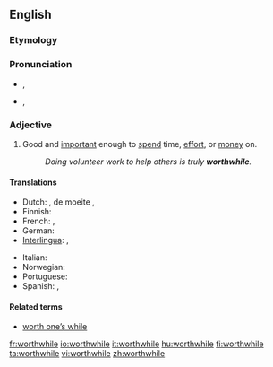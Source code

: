 ==English==

===Etymology===
{{compound|worth|while}}

===Pronunciation===
* {{a|UK|in accents with the [[wine-whine merger]]}} {{IPA|/wɜː(ɹ)θˈwaɪl/}}, {{SAMPA|/w3:(r)T"waIl/}}
* {{a|UK|in accents without the merger}} {{IPA|/wɜː(ɹ)θˈʍaɪl/}}, {{SAMPA|/w3:(r)T"WaIl/}}

===Adjective===
{{en-adj}}

# Good and [[important]] enough to [[spend]] time, [[effort]], or [[money]] on.
#: ''Doing volunteer work to help others is truly '''worthwhile'''.''

====Translations====
{{trans-top|good and important enough to spend time, effort, or money on}}
* Dutch: {{t|nl|de}} {{t|nl|moeite}} {{t|nl|lonend}}, de moeite {{t|nl|waard}}, {{t|nl|waardevol}}
* Finnish: {{t|fi|kannattava}}
* French: {{t|fr|de valeur}}, {{t|fr|valant}} {{t|nl|la}} {{t|nl|peine}}
* German: {{t|de|lohnend}}
* [[Interlingua]]: {{t|ia|de valor}}, {{t|ia|que}} {{t|ia|vale}} {{t|ia|le}} {{t|ia|pena}}
{{trans-mid}}
* Italian: {{t|it|che}} {{t|it|vale la pena}}
* Norwegian: {{t|no|umaken verd}}
* Portuguese: {{t|pt|vantajoso}}
* Spanish: {{t|nl|de valor}}, {{t|es|que}} {{t|es|vale}} {{t|es|la}} {{t|es|pena}}
{{trans-bottom}}

====Related terms====
* [[worth one’s while]]

[[fr:worthwhile]]
[[io:worthwhile]]
[[it:worthwhile]]
[[hu:worthwhile]]
[[fi:worthwhile]]
[[ta:worthwhile]]
[[vi:worthwhile]]
[[zh:worthwhile]]
